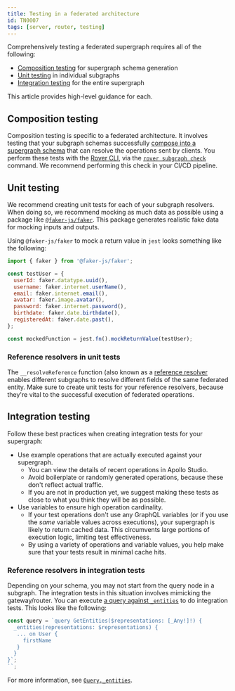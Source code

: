 ```yaml
---
title: Testing in a federated architecture
id: TN0007
tags: [server, router, testing]
---
```


Comprehensively testing a federated supergraph requires all of the following:

- [Composition testing](#composition-testing) for supergraph schema generation
- [Unit testing](#unit-testing) in individual subgraphs
- [Integration testing](#integration-testing) for the entire supergraph

This article provides high-level guidance for each.

## Composition testing

Composition testing is specific to a federated architecture. It involves testing that your subgraph schemas successfully [compose into a supergraph schema](/federation/federated-types/composition/) that can resolve the operations sent by clients. You perform these tests with the [Rover CLI](/rover/), via the [`rover subgraph check`](/rover/commands/subgraphs#subgraph-check) command. We recommend performing this check in your CI/CD pipeline.

## Unit testing

We recommend creating unit tests for each of your subgraph resolvers. When doing so, we recommend mocking as much data as possible using a package like [`@faker-js/faker`](https://www.npmjs.com/package/@faker-js/faker). This package generates realistic fake data for mocking inputs and outputs.

Using `@faker-js/faker` to mock a return value in `jest` looks something like the following:

```js
import { faker } from '@faker-js/faker';

const testUser = {
  userId: faker.datatype.uuid(),
  username: faker.internet.userName(),
  email: faker.internet.email(),
  avatar: faker.image.avatar(),
  password: faker.internet.password(),
  birthdate: faker.date.birthdate(),
  registeredAt: faker.date.past(),
};

const mockedFunction = jest.fn().mockReturnValue(testUser);
```

### Reference resolvers in unit tests

The `__resolveReference` function (also known as a [reference resolver](/federation/entities/#2-define-a-reference-resolver) enables different subgraphs to resolve different fields of the same federated entity. Make sure to create unit tests for your reference resolvers, because they're vital to the successful execution of federated operations.

## Integration testing

Follow these best practices when creating integration tests for your supergraph:

- Use example operations that are actually executed against your supergraph.
  - You can view the details of recent operations in Apollo Studio.
  - Avoid boilerplate or randomly generated operations, because these don't reflect actual traffic.
  - If you are not in production yet, we suggest making these tests as close to what you think they will be as possible.
- Use variables to ensure high operation cardinality.
  - If your test operations don't use any GraphQL variables (or if you use the _same_ variable values across executions), your supergraph is likely to return cached data. This circumvents large portions of execution logic, limiting test effectiveness.
  - By using a variety of operations and variable values, you help make sure that your tests result in minimal cache hits.

### Reference resolvers in integration tests

Depending on your schema, you may not start from the query node in a subgraph. The integration tests in this situation involves mimicking the gateway/router. You can execute [a query against `_entities`](/federation/federation-spec/#resolve-requests-for-entities) to do integration tests. This looks like the following:

```js
const query = `query GetEntities($representations: [_Any!]!) {
  _entities(representations: $representations) {
   ... on User {
     firstName
   }
  }
}`;
``;
```

For more information, see [`Query._entities`](/federation/subgraphs#query_entities).
